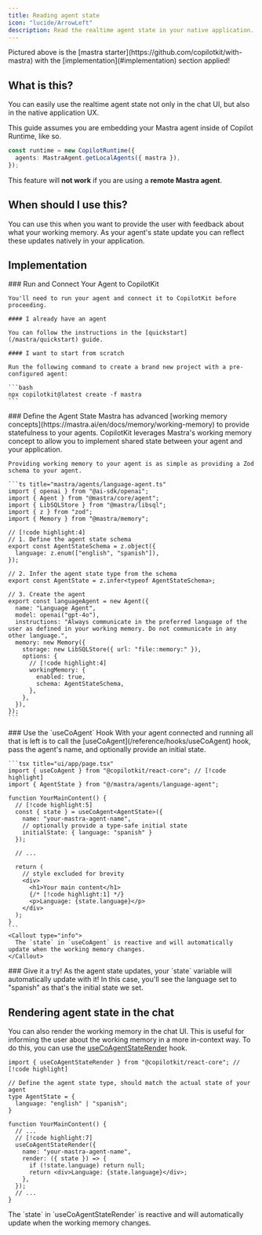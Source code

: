 ```yaml
---
title: Reading agent state
icon: "lucide/ArrowLeft"
description: Read the realtime agent state in your native application.
---
```


<Frame>
  <ImageZoom src="https://cdn.copilotkit.ai/docs/copilotkit/images/coagents/read-agent-state.png" alt="read agent state" width={1000} height={1000} className="my-0"/>
</Frame>

<Callout type="info">
  Pictured above is the [mastra starter](https://github.com/copilotkit/with-mastra) with
  the [implementation](#implementation) section applied!
</Callout>

## What is this?

You can easily use the realtime agent state not only in the chat UI, but also in the native application UX.

<Callout type="info" title="Important">
  This guide assumes you are embedding your Mastra agent inside of Copilot Runtime, like so.

  ```ts
  const runtime = new CopilotRuntime({
    agents: MastraAgent.getLocalAgents({ mastra }),
  });
  ```

  This feature will **not work** if you are using a **remote Mastra agent**.
</Callout>

## When should I use this?

You can use this when you want to provide the user with feedback about what your working memory. As your agent's 
state update you can reflect these updates natively in your application.

## Implementation

<Steps>
  <Step>
    ### Run and Connect Your Agent to CopilotKit

    You'll need to run your agent and connect it to CopilotKit before proceeding.

    #### I already have an agent

    You can follow the instructions in the [quickstart](/mastra/quickstart) guide.
    
    #### I want to start from scratch

    Run the following command to create a brand new project with a pre-configured agent:

    ```bash
    npx copilotkit@latest create -f mastra
    ```
  </Step>
  <Step>
    ### Define the Agent State
    Mastra has advanced [working memory concepts](https://mastra.ai/en/docs/memory/working-memory) to provide statefulness to your agents. CopilotKit leverages Mastra's working memory concept to allow you to
    implement shared state between your agent and your application.

    Providing working memory to your agent is as simple as providing a Zod schema to your agent.

    ```ts title="mastra/agents/language-agent.ts"
    import { openai } from "@ai-sdk/openai";
    import { Agent } from "@mastra/core/agent";
    import { LibSQLStore } from "@mastra/libsql";
    import { z } from "zod";
    import { Memory } from "@mastra/memory";

    // [!code highlight:4]
    // 1. Define the agent state schema
    export const AgentStateSchema = z.object({
      language: z.enum(["english", "spanish"]),
    });

    // 2. Infer the agent state type from the schema
    export const AgentState = z.infer<typeof AgentStateSchema>;

    // 3. Create the agent
    export const languageAgent = new Agent({
      name: "Language Agent",
      model: openai("gpt-4o"),
      instructions: "Always communicate in the preferred language of the user as defined in your working memory. Do not communicate in any other language.",
      memory: new Memory({
        storage: new LibSQLStore({ url: "file::memory:" }),
        options: {
          // [!code highlight:4]
          workingMemory: {
            enabled: true,
            schema: AgentStateSchema,
          },
        },
      }),
    });
    ```    
  </Step>
  <Step>
    ### Use the `useCoAgent` Hook
    With your agent connected and running all that is left is to call the [useCoAgent](/reference/hooks/useCoAgent) hook, pass the agent's name, and
    optionally provide an initial state.

    ```tsx title="ui/app/page.tsx"
    import { useCoAgent } from "@copilotkit/react-core"; // [!code highlight]
    import { AgentState } from "@/mastra/agents/language-agent";

    function YourMainContent() {
      // [!code highlight:5]
      const { state } = useCoAgent<AgentState>({
        name: "your-mastra-agent-name",
        // optionally provide a type-safe initial state
        initialState: { language: "spanish" }  
      });

      // ...

      return (
        // style excluded for brevity
        <div>
          <h1>Your main content</h1>
          {/* [!code highlight:1] */}
          <p>Language: {state.language}</p> 
        </div>
      );
    }
    ```
    <Callout type="info">
      The `state` in `useCoAgent` is reactive and will automatically update when the working memory changes.
    </Callout>
  </Step>
  <Step>
    ### Give it a try!
    As the agent state updates, your `state` variable will automatically update with it! In this case, you'll see the
    language set to "spanish" as that's the initial state we set.
  </Step>
</Steps>

## Rendering agent state in the chat

You can also render the working memory in the chat UI. This is useful for informing the user about the working memory in a 
more in-context way. To do this, you can use the [useCoAgentStateRender](/reference/hooks/useCoAgentStateRender) hook.

```tsx title="ui/app/page.tsx"
import { useCoAgentStateRender } from "@copilotkit/react-core"; // [!code highlight]

// Define the agent state type, should match the actual state of your agent
type AgentState = {
  language: "english" | "spanish";
}

function YourMainContent() {
  // ...
  // [!code highlight:7]
  useCoAgentStateRender({
    name: "your-mastra-agent-name",
    render: ({ state }) => {
      if (!state.language) return null;
      return <div>Language: {state.language}</div>;
    },
  });
  // ...
}
```

<Callout type="info">
  The `state` in `useCoAgentStateRender` is reactive and will automatically update when the working memory changes.
</Callout>
